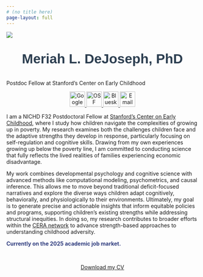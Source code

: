 ```yaml
---
# (no title here)
page-layout: full
---
```

<link href="https://fonts.googleapis.com/css2?family=Manrope:wght@400;600&display=swap" rel="stylesheet">

:::::: {.grid}
::: {.g-col-5}
![](meriah_pic.jpg){.circle}


<div style="text-align: center; font-family: 'Manrope', sans-serif; font-size: 2.2rem; font-weight: 600; color: #2c3e50; margin-top: 1em;">
  Meriah L. DeJoseph, PhD
</div>

<div class="job-title">Postdoc Fellow at Stanford's Center on Early Childhood</div>


<div class="social-icons" style="text-align: center;">
  <a href="https://scholar.google.com/citations?user=PcD63jI-3aoC&hl=en&oi=ao" target="_blank">
    <img src="googlescholar.png" alt="Google Scholar" width="40">
  </a>
  <a href="https://osf.io/zfj9v" target="_blank">
    <img src="osf.png" alt="OSF" width="40">
  </a>
  <a href="https://bsky.app/profile/meriahdejoseph.bsky.social" target="_blank">
    <img src="bluesky.png" alt="Bluesky" width="40">
  </a>
  <a href="mailto:meriahd@stanford.edu">
    <img src="mailboxdotorg.png" alt="Email" width="40">
  </a>
</div>

:::

::: {.g-col-7}
I am a NICHD F32 Postdoctoral Fellow at [Stanford’s Center on Early Childhood](https://earlychildhood.stanford.edu/), where I study how children navigate the complexities of growing up in poverty. My research examines both the challenges children face and the adaptive strengths they develop in response, particularly focusing on self-regulation and cognitive skills. Drawing from my own experiences growing up below the poverty line, I am committed to conducting science that fully reflects the lived realities of families experiencing economic disadvantage.

My work combines developmental psychology and cognitive science with advanced methods like computational modeling, psychometrics, and causal inference. This allows me to move beyond traditional deficit-focused narratives and explore the diverse ways children adapt cognitively, behaviorally, and physiologically to their environments. Ultimately, my goal is to generate precise and actionable insights that inform equitable policies and programs, supporting children’s existing strengths while addressing structural inequities. In doing so, my research contributes to broader efforts within the [CERA network](https://www.ceranetwork.org) to advance strength-based approaches to understanding childhood adversity.

<strong style="color: #2F3C7E;">Currently on the 2025 academic job market.</strong>


<br>

<div style="text-align:center;">
[Download my CV](DeJoseph_CV.pdf){.btn .btn-primary target="_blank"}
</div>
:::
::::::

